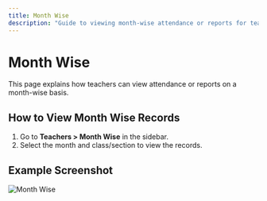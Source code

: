 ```yaml
---
title: Month Wise
description: "Guide to viewing month-wise attendance or reports for teachers."
---
```


# Month Wise

This page explains how teachers can view attendance or reports on a month-wise basis.

## How to View Month Wise Records

1. Go to **Teachers > Month Wise** in the sidebar.
2. Select the month and class/section to view the records.

## Example Screenshot

![Month Wise](../assets/teachers-month-wise.png) 